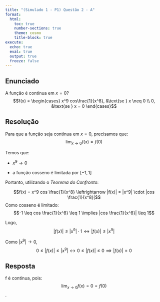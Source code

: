 ```yaml
---
title: "(Simulado 1 - P1) Questão 2 - A"
format:
  html:
    toc: true
    number-sections: true
    theme: cosmo
    title-block: true
execute:
  echo: true
  eval: true
  output: true
  freeze: false
---
```


## Enunciado
A função é contínua em $x = 0$?
$$f(x) = \begin{cases}
x^9 cos\frac{1}{x^8}, &\text{se } x \neq 0 \\
0, &\text{se } x = 0
\end{cases}$$

## Resolução
Para que a função seja contínua em $x = 0$, precisamos que:
$$\lim_{x \to 0} f(x) = f(0)$$

Temos que:

* $x^9 \to 0$

* a função $\text{cosseno}$ é limitada por $[-1, 1]$


Portanto, utilizando o _Teorema do Confronto_:

$$f(x) = x^9 cos \frac{1}{x^8} \leftrightarrow |f(x)| = |x^9| \cdot |cos \frac{1}{x^8}|$$
Como $\text{cosseno}$ é limitado:
$$-1 \leq cos \frac{1}{x^8} \leq 1 \implies |cos \frac{1}{x^8}| \leq 1$$

Logo, 
$$|f(x)| \leq |x^9| \cdot 1 \leftrightarrow |f(x)| \leq |x^9|$$

Como $|x^9| \to 0$,
$$0 \leq |f(x)| \leq |x^9| \leftrightarrow 0 \leq |f(x)| \leq 0 \implies |f(x)| = 0$$

## Resposta
$\text{f é contínua}$, pois:
$$\lim_{x \to 0} f(x) = 0 = f(0)$$.
